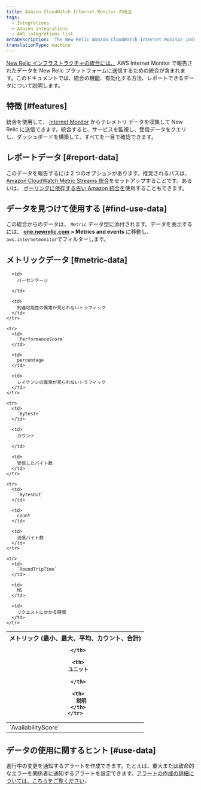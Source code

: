 ```yaml
---
title: Amazon CloudWatch Internet Monitor の統合
tags:
  - Integrations
  - Amazon integrations
  - AWS integrations list
metaDescription: 'The New Relic Amazon CloudWatch Internet Monitor integration: what data it reports, and how to enable it.'
translationType: machine
---
```


[New Relic インフラストラクチャの統合には、](/docs/infrastructure/integrations-getting-started/getting-started/introduction-infrastructure-integrations) AWS Internet Monitor で報告されたデータを New Relic プラットフォームに送信するための統合が含まれます。このドキュメントでは、統合の機能、有効化する方法、レポートできるデータについて説明します。

## 特徴 [#features]

統合を使用して、 [Internet Monitor](https://docs.aws.amazon.com/AmazonCloudWatch/latest/monitoring/CloudWatch-InternetMonitor.html) からテレメトリ データを収集して New Relic に送信できます。統合すると、サービスを監視し、受信データをクエリし、ダッシュボードを構築して、すべてを一目で確認できます。

## レポートデータ [#report-data]

このデータを報告するには 2 つのオプションがあります。推奨されるパスは、 [Amazon CloudWatch Metric Streams 統合](/docs/infrastructure/amazon-integrations/connect/aws-metric-stream)をセットアップすることです。あるいは、 [ポーリングに依存する古い Amazon 統合を](/docs/infrastructure/infrastructure-integrations/cloud-integrations/configure-polling-frequency-data-collection-cloud-integrations)使用することもできます。

## データを見つけて使用する [#find-use-data]

この統合からのデータは、 `Metric` データ型に添付されます。データを表示するには、 **[one.newrelic.com](https://one.newrelic.com/all-capabilities) > Metrics and events** に移動し、 `aws.internetmonitor`でフィルターします。

## メトリックデータ [#metric-data]

<table>
  <thead>
    <tr>
      <th style={{ width: "200px" }}>
        メトリック (最小、最大、平均、カウント、合計)  

      </th>

      <th>
        ユニット  

      </th>

      <th>
        説明
      </th>
    </tr>
  </thead>

  <tbody>
    <tr>
      <td>
        `AvailabilityScore`
      </td>

      <td>
        パーセンテージ  

      </td>

      <td>
        到達可能性の異常が見られないトラフィック
      </td>
    </tr>

    <tr>
      <td>
        `PerformanceScore`
      </td>

      <td>
        percentage
      </td>

      <td>
        レイテンシの異常が見られないトラフィック
      </td>
    </tr>

    <tr>
      <td>
        `BytesIn`
      </td>

      <td>
        カウント  

      </td>

      <td>
        受信したバイト数
      </td>
    </tr>

    <tr>
      <td>
        `BytesOut`
      </td>

      <td>
        count
      </td>

      <td>
        送信バイト数
      </td>
    </tr>

    <tr>
      <td>
        `RoundTripTime`
      </td>

      <td>
        MS
      </td>

      <td>
        リクエストにかかる時間
      </td>
    </tr>
  </tbody>
</table>

## データの使用に関するヒント [#use-data]

進行中の変更を通知するアラートを作成できます。たとえば、重大または致命的なエラーを関係者に通知するアラートを設定できます。[アラートの作成の詳細については、こちらをご覧ください](/docs/alerts-applied-intelligence/new-relic-alerts/learn-alerts/introduction-alerts)。